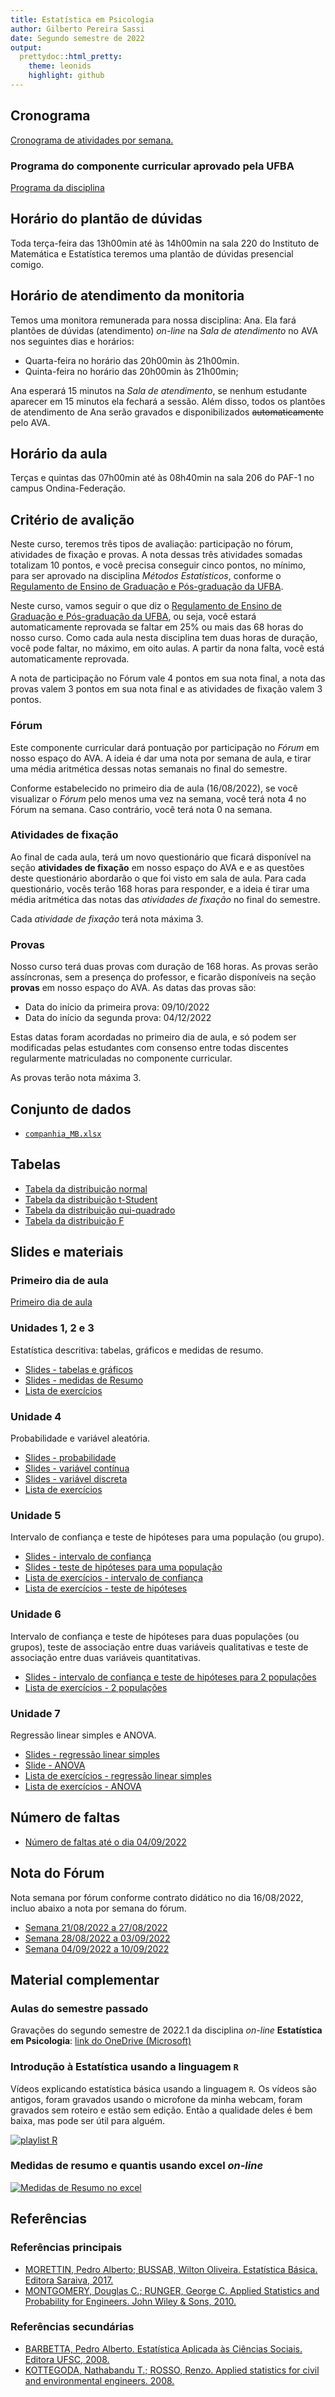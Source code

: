 ```yaml
---
title: Estatística em Psicologia 
author: Gilberto Pereira Sassi
date: Segundo semestre de 2022
output:
  prettydoc::html_pretty:
    theme: leonids
    highlight: github
---
```


## Cronograma

[Cronograma de atividades por semana.](cronograma-matc65.xlsx)

### Programa do componente curricular aprovado pela UFBA

[Programa da disciplina](https://est.ufba.br/sites/est.ufba.br/files/matc65_-_estatistica_em_psicologia.pdf)

## Horário do plantão de dúvidas

Toda terça-feira das 13h00min até às 14h00min na sala 220 do Instituto de Matemática e Estatística teremos uma plantão de dúvidas presencial comigo.

## Horário de atendimento da monitoria

Temos uma monitora remunerada para nossa disciplina: Ana. Ela fará plantões de dúvidas (atendimento) _on-line_ na _Sala de atendimento_ no AVA nos seguintes dias e horários:

* Quarta-feira no horário das 20h00min às 21h00min.
* Quinta-feira no horário das 20h00min às 21h00min;

Ana esperará 15 minutos na _Sala de atendimento_, se nenhum estudante aparecer em 15 minutos ela fechará a sessão. Além disso, todos os plantões de atendimento de Ana serão gravados e disponibilizados ~~automaticamente~~ pelo AVA.

## Horário da aula

Terças e quintas das 07h00min até às 08h40min na sala 206 do PAF-1 no campus Ondina-Federação.

## Critério de avalição

Neste curso, teremos três tipos de avaliação: participação no fórum, atividades de fixação e provas. A nota dessas três atividades somadas totalizam 10 pontos, e você precisa conseguir cinco pontos, no mínimo, para ser aprovado na disciplina *Métodos Estatísticos*, conforme o [Regulamento de Ensino de Graduação e Pós-graduação da UFBA](https://www.ufba.br/sites/portal.ufba.br/files/Resolucao_n_012015_REGPG_atualizado_01-04-2015%29.pdf). 

Neste curso, vamos seguir o que diz o [Regulamento de Ensino de Graduação e Pós-graduação da UFBA](https://www.ufba.br/sites/portal.ufba.br/files/Resolucao_n_012015_REGPG_atualizado_01-04-2015%29.pdf), ou seja, você estará automaticamente reprovada se faltar em 25% ou mais das 68 horas do nosso curso. Como cada aula nesta disciplina tem duas horas de duração, você pode faltar, no máximo, em oito aulas. A partir da nona falta, você está automaticamente reprovada.

A nota de participação no Fórum vale 4 pontos em sua nota final, a nota das provas valem 3 pontos em sua nota final e as atividades de fixação valem 3 pontos.

### Fórum

Este componente curricular dará pontuação por participação no _Fórum_ em nosso espaço do AVA. A ideia é dar uma nota por semana de aula, e tirar uma média aritmética dessas notas semanais no final do semestre.

Conforme estabelecido no primeiro dia de aula (16/08/2022), se você visualizar o _Fórum_ pelo menos uma vez na semana, você terá nota 4 no Fórum na semana. Caso contrário, você terá nota 0 na semana.

### Atividades de fixação

Ao final de cada aula, terá um novo questionário que ficará disponível na seção **atividades de fixação** em nosso espaço do AVA e e as questões deste questionário abordarão o que foi visto em sala de aula. Para cada questionário, vocês terão 168 horas para responder, e a ideia é tirar uma média aritmética das notas das _atividades de fixação_ no final do semestre.

Cada _atividade de fixação_ terá nota máxima 3.

### Provas

Nosso curso terá duas provas com duração de 168 horas. As provas serão assíncronas, sem a presença do professor, e ficarão disponíveis na seção **provas** em nosso espaço do AVA. As datas das provas são:

* Data do início da primeira prova: 09/10/2022
* Data do início da segunda prova: 04/12/2022

Estas datas foram acordadas no primeiro dia de aula, e só podem ser modificadas pelas estudantes com consenso entre todas discentes regularmente matriculadas no componente curricular.

As provas terão nota máxima 3.

## Conjunto de dados

* [`companhia_MB.xlsx`](companhia_MB.xlsx)

## Tabelas

* [Tabela da distribuição normal](tabela-z.pdf)
* [Tabela da distribuição t-Student](tabela-t-student.pdf)
* [Tabela da distribuição qui-quadrado](tabela-chi-square.pdf)
* [Tabela da distribuição F](tabela-F.pdf)

## Slides e materiais

### Primeiro dia de aula

[Primeiro dia de aula](primeirodia.pdf)

### Unidades 1, 2 e 3

Estatística descritiva: tabelas, gráficos e medidas de resumo.

* [Slides - tabelas e gráficos](graficos.pdf)
* [Slides - medidas de Resumo](medidasResumo.pdf)
* [Lista de exercícios](lista_est_descr.pdf)

### Unidade 4

Probabilidade e variável aleatória.

* [Slides - probabilidade](introProb.pdf)
* [Slides - variável contínua](varContinua.pdf)
* [Slides - variável discreta](varDiscreta.pdf)
* [Lista de exercícios](lista_prob.pdf)

### Unidade 5

Intervalo de confiança e teste de hipóteses para uma população (ou grupo).

* [Slides - intervalo de confiança](intervaloConfianca.pdf)
* [Slides - teste de hipóteses para uma população](testeHipoteses.pdf)
* [Lista de exercícios - intervalo de confiança](lista-ex-ic.pdf)
* [Lista de exercícios - teste de hipóteses](lista-test-1-pop.pdf)


### Unidade 6

Intervalo de confiança e teste de hipóteses para duas populações (ou grupos), teste de associação entre duas variáveis qualitativas e teste de associação entre duas variáveis quantitativas.

* [Slides - intervalo de confiança e teste de hipóteses para 2 populações](testeHipoteses2pop.pdf)
* [Lista de exercícios - 2 populações](lista-test-2-pop.pdf)

### Unidade 7

Regressão linear simples e ANOVA.

* [Slides - regressão linear simples](regressao-linear-simples.pdf)
* [Slide - ANOVA](anova.pdf)
* [Lista de exercícios - regressão linear simples](lista-regressao-simples.pdf)
* [Lista de exercícios - ANOVA](lista-anova.pdf)

## Número de faltas

* [Número de faltas até o dia 04/09/2022](matc65-mes-9-dia-04-ava.xlsx)

## Nota do Fórum

Nota semana por fórum conforme contrato didático no dia 16/08/2022, incluo abaixo a nota por semana do fórum.

* [Semana 21/08/2022 a 27/08/2022](mes-8-dia-21-ava-matc65.xlsx)
* [Semana 28/08/2022 a 03/09/2022](mes-8-dia-28-ava-matc65.xlsx)
* [Semana 04/09/2022 a 10/09/2022](mes-9-dia-4-ava-matc65.xlsx)

## Material complementar

### Aulas do semestre passado

Gravações do segundo semestre de 2022.1 da disciplina _on-line_ **Estatística em Psicologia**: [link do OneDrive (Microsoft)](https://ufbabr-my.sharepoint.com/:f:/g/personal/gilberto_sassi_ufba_br/El3KEB_egadKj-emclcaC9gBgRbGPitxfB9Np71nHvRI9w?e=y0qmCQ)

### Introdução à Estatística usando a linguagem `R`

Vídeos explicando estatística básica usando a linguagem `R`. Os vídeos são antigos, foram gravados usando o microfone da minha webcam, foram gravados sem roteiro e estão sem edição. Então a qualidade deles é bem baixa, mas pode ser útil para alguém.

[![playlist R](https://i.postimg.cc/SKTcWZDn/imagem-yt.jpg)](https://www.youtube.com/watch?v=Fft1b6ceGds&list=PLpjBSKbf4gSr-7iW7CasmVP1IDqxTBa78 "Introduação à Estatística Usando a linguagem R.")

### Medidas de resumo e quantis usando excel _on-line_

[![Medidas de Resumo no excel](https://i.postimg.cc/MGwfgmkt/excel-yt.jpg)](https://youtu.be/RHO79we6FOc "Medidas de resumo e quantis usando excel.")

## Referências 

### Referências principais

* [MORETTIN, Pedro Alberto; BUSSAB, Wilton Oliveira. Estatística Básica. Editora Saraiva, 2017.](bussab.pdf)
* [MONTGOMERY, Douglas C.; RUNGER, George C. Applied Statistics and Probability for Engineers. John Wiley & Sons, 2010.](montgomery.pdf)

### Referências secundárias

* [BARBETTA, Pedro Alberto. Estatística Aplicada às Ciências Sociais. Editora UFSC, 2008.](barbetta.pdf)
* [KOTTEGODA, Nathabandu T.; ROSSO, Renzo. Applied statistics for civil and environmental engineers. 2008.](Kottegoda.pdf)